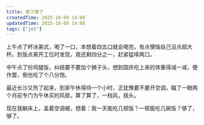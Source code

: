 ```yaml
---
title: 够了够了
createdTime: 2025-10-09 14:08
updatedTime: 2025-10-09 14:08
tags: ["jot"]
---
```


上午点了杯冰美式，喝了一口，本想着四五口就会喝完，有点懊恼自己没点超大杯。到饭点离开工位时发现，竟还剩四分之一，赶紧猛嗦两口。

中午点了份鸡腿饭，纠结要不要加个狮子头，想到国庆吃上来的体重得减一减，便作罢，倒也吃了个八分饱。

最近长沙又热了起来，到家午休得待一个小时，正犹豫要不要开空调，瞄了一眼两个月前专门为午休买的风扇，算了算了，一档风，摇头。

现在我躺床上，盖着空调被，想着：我一天能吃几顿饭？一顿能吃几碗饭？够了，够了。

